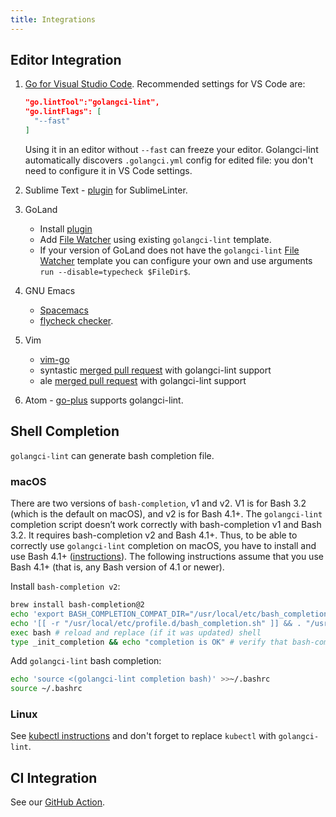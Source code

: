 ```yaml
---
title: Integrations
---
```


## Editor Integration

1. [Go for Visual Studio Code](https://marketplace.visualstudio.com/items?itemName=ms-vscode.Go).
   Recommended settings for VS Code are:

   ```json
   "go.lintTool":"golangci-lint",
   "go.lintFlags": [
     "--fast"
   ]
   ```

   Using it in an editor without `--fast` can freeze your editor.
   Golangci-lint automatically discovers `.golangci.yml` config for edited file: you don't need to configure it in VS Code settings.

2. Sublime Text - [plugin](https://github.com/alecthomas/SublimeLinter-contrib-golang-cilint) for SublimeLinter.
3. GoLand
   - Install [plugin](https://plugins.jetbrains.com/plugin/12496-go-linter)
   - Add [File Watcher](https://www.jetbrains.com/help/go/settings-tools-file-watchers.html) using existing `golangci-lint` template.
   - If your version of GoLand does not have the `golangci-lint` [File Watcher](https://www.jetbrains.com/help/go/settings-tools-file-watchers.html) template you can configure your own and use arguments `run --disable=typecheck $FileDir$`.
4. GNU Emacs
   - [Spacemacs](https://github.com/syl20bnr/spacemacs/blob/develop/layers/+lang/go/README.org#pre-requisites)
   - [flycheck checker](https://github.com/weijiangan/flycheck-golangci-lint).
5. Vim
   - [vim-go](https://github.com/fatih/vim-go)
   - syntastic [merged pull request](https://github.com/vim-syntastic/syntastic/pull/2190) with golangci-lint support
   - ale [merged pull request](https://github.com/w0rp/ale/pull/1890) with golangci-lint support
6. Atom - [go-plus](https://atom.io/packages/go-plus) supports golangci-lint.

## Shell Completion

`golangci-lint` can generate bash completion file.

### macOS

There are two versions of `bash-completion`, v1 and v2. V1 is for Bash 3.2 (which is the default on macOS), and v2 is for Bash 4.1+. The `golangci-lint` completion script doesn’t work correctly with bash-completion v1 and Bash 3.2. It requires bash-completion v2 and Bash 4.1+. Thus, to be able to correctly use `golangci-lint` completion on macOS, you have to install and use Bash 4.1+ ([instructions](https://itnext.io/upgrading-bash-on-macos-7138bd1066ba)). The following instructions assume that you use Bash 4.1+ (that is, any Bash version of 4.1 or newer).

Install `bash-completion v2`:

```bash
brew install bash-completion@2
echo 'export BASH_COMPLETION_COMPAT_DIR="/usr/local/etc/bash_completion.d"' >>~/.bashrc
echo '[[ -r "/usr/local/etc/profile.d/bash_completion.sh" ]] && . "/usr/local/etc/profile.d/bash_completion.sh"' >>~/.bashrc
exec bash # reload and replace (if it was updated) shell
type _init_completion && echo "completion is OK" # verify that bash-completion v2 is correctly installed
```

Add `golangci-lint` bash completion:

```bash
echo 'source <(golangci-lint completion bash)' >>~/.bashrc
source ~/.bashrc
```

### Linux

See [kubectl instructions](https://kubernetes.io/docs/tasks/tools/install-kubectl/#enabling-shell-autocompletion) and don't forget to replace `kubectl` with `golangci-lint`.

## CI Integration

See our [GitHub Action](/usage/install#github-actions).
